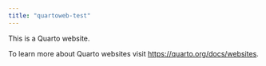 ```yaml
---
title: "quartoweb-test"
---
```


This is a Quarto website.

To learn more about Quarto websites visit <https://quarto.org/docs/websites>.
